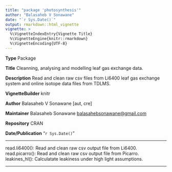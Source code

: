 ```yaml
---
title: "package 'photosynthesis'"
author: "Balasaheb V Sonawane"
date: "`r Sys.Date()`"
output: rmarkdown::html_vignette
vignette: >
  %\VignetteIndexEntry{Vignette Title}
  %\VignetteEngine{knitr::rmarkdown}
  %\VignetteEncoding{UTF-8}
---
```


**Type** Package

**Title** Cleanning, analysing and modelling leaf gas exchange data.

**Description** Read and clean raw csv files from Li6400 leaf gas exchange system and online isotope data files from TDLMS.

**VignetteBuilder** knitr

**Author** Balasaheb V Sonawane [aut, cre]

**Maintainer** Balasaheb Sonawane <balasahebsonawane@gmail.com>

**Repository** CRAN

**Date/Publication**  "`r Sys.Date()`"


***
read.li6400():    Read and clean raw csv output file from Li6400.
read.picarro():    Read and clean raw csv output file from Picarro.
leakines_hl(): Calculatate leakiness under high light assumptions.

***



